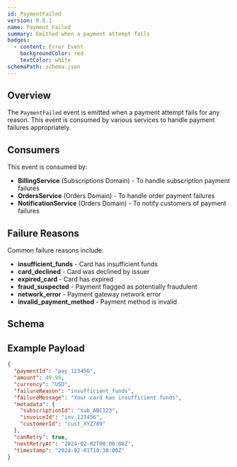 ```yaml
---
id: PaymentFailed
version: 0.0.1
name: Payment Failed
summary: Emitted when a payment attempt fails
badges:
  - content: Error Event
    backgroundColor: red
    textColor: white
schemaPath: schema.json
---
```



## Overview

The `PaymentFailed` event is emitted when a payment attempt fails for any reason. This event is consumed by various services to handle payment failures appropriately.

## Consumers

This event is consumed by:
- **BillingService** (Subscriptions Domain) - To handle subscription payment failures
- **OrdersService** (Orders Domain) - To handle order payment failures
- **NotificationService** (Orders Domain) - To notify customers of payment failures

## Failure Reasons

Common failure reasons include:
- **insufficient_funds** - Card has insufficient funds
- **card_declined** - Card was declined by issuer
- **expired_card** - Card has expired
- **fraud_suspected** - Payment flagged as potentially fraudulent
- **network_error** - Payment gateway network error
- **invalid_payment_method** - Payment method is invalid

## Schema

<SchemaViewer title="PaymentFailed Schema" schemaPath="schema.json" />

## Example Payload

```json
{
  "paymentId": "pay_123456",
  "amount": 49.99,
  "currency": "USD",
  "failureReason": "insufficient_funds",
  "failureMessage": "Your card has insufficient funds",
  "metadata": {
    "subscriptionId": "sub_ABC123",
    "invoiceId": "inv_123456",
    "customerId": "cust_XYZ789"
  },
  "canRetry": true,
  "nextRetryAt": "2024-02-02T00:00:00Z",
  "timestamp": "2024-02-01T10:30:00Z"
}
```

<Footer />